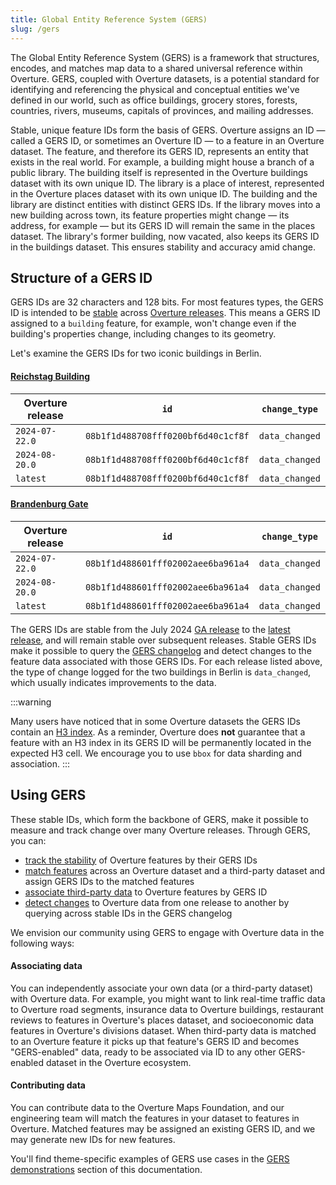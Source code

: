 ```yaml
---
title: Global Entity Reference System (GERS)
slug: /gers
---
```


 The Global Entity Reference System (GERS) is a framework that structures, encodes, and matches map data to a shared universal reference within Overture. GERS, coupled with Overture datasets, is a potential standard for identifying and referencing the physical and conceptual entities we've defined in our world, such as office buildings, grocery stores, forests, countries, rivers, museums, capitals of provinces, and mailing addresses. 

 Stable, unique feature IDs form the basis of GERS. Overture assigns an ID &mdash; called a GERS ID, or sometimes an Overture ID &mdash; to a feature in an Overture dataset. The feature, and therefore its GERS ID, represents an entity that exists in the real world. For example, a building might house a branch of a public library. The building itself is represented in the Overture buildings dataset with its own unique ID. The library is a place of interest, represented in the Overture places dataset with its own unique ID. The building and the library are distinct entities with distinct GERS IDs. If the library moves into a new building across town, its feature properties might change &mdash; its address, for example &mdash; but its GERS ID will remain the same in the places dataset. The library's former building, now vacated, also keeps its GERS ID in the buildings dataset. This ensures stability and accuracy amid change.


## Structure of a GERS ID

GERS IDs are 32 characters and 128 bits. For most features types, the GERS ID is intended to be [stable](stability) across [Overture releases](/release). This means a GERS ID assigned to a `building` feature, for example, won't change even if the building's properties change, including changes to its geometry.

Let's examine the GERS IDs for two iconic buildings in Berlin.

#### [Reichstag Building](https://en.wikipedia.org/wiki/Reichstag_building)
| Overture release | `id` | `change_type` |
|------|----------|------|
| `2024-07-22.0` | `08b1f1d488708fff0200bf6d40c1cf8f`| `data_changed` |
| `2024-08-20.0` | `08b1f1d488708fff0200bf6d40c1cf8f` | `data_changed` |
| `latest` | `08b1f1d488708fff0200bf6d40c1cf8f` | `data_changed` |

#### [Brandenburg Gate](https://en.wikipedia.org/wiki/Brandenburg_Gate)
| Overture release | `id` | `change_type` |
|------|----------|------|
| `2024-07-22.0`| `08b1f1d488601fff02002aee6ba961a4`| `data_changed` |
| `2024-08-20.0`| `08b1f1d488601fff02002aee6ba961a4` | `data_changed` |
| `latest` | `08b1f1d488601fff02002aee6ba961a4`| `data_changed` |

The GERS IDs are stable from the July 2024 [GA release](/release/2024-07-22.0/) to the [latest release](/release), and will remain stable over subsequent releases. Stable GERS IDs make it possible to query the [GERS changelog](changelog) and detect changes to the feature data associated with those GERS IDs. For each release listed above, the type of change logged for the two buildings in Berlin is `data_changed`, which usually indicates improvements to the data.

:::warning

Many users have noticed that in some Overture datasets the GERS IDs contain an [H3 index](https://h3geo.org). As a reminder, Overture does **not** guarantee that a feature with an H3 index in its GERS ID will be permanently located in the expected H3 cell. We encourage you to use `bbox` for data sharding and association. 
:::

## Using GERS

These stable IDs, which form the backbone of GERS, make it possible to measure and track change over many Overture releases. Through GERS, you can:

- [track the stability](stability) of Overture features by their GERS IDs
- [match features](gers-demonstrations) across an Overture dataset and a third-party dataset and assign GERS IDs to the matched features 
- [associate third-party data](gers-demonstrations) to Overture features by GERS ID
- [detect changes](changelog) to Overture data from one release to another by querying across stable IDs in the GERS changelog

We envision our community using GERS to engage with Overture data in the following ways:

#### Associating data
You can independently associate your own data (or a third-party dataset) with Overture data. For example, you might want to link real-time traffic data to Overture road segments, insurance data to Overture buildings, restaurant reviews to features in Overture's places dataset, and socioeconomic data features in Overture's divisions dataset. When third-party data is matched to an Overture feature it picks up that feature's GERS ID and becomes "GERS-enabled" data, ready to be associated via ID to any other GERS-enabled dataset in the Overture ecosystem.

#### Contributing data
You can contribute data to the Overture Maps Foundation, and our engineering team will match the features in your dataset to features in Overture. Matched features may be assigned an existing GERS ID, and we may generate new IDs for new features.

You'll find theme-specific examples of GERS use cases in the [GERS demonstrations](gers-demonstrations) section of this documentation.

